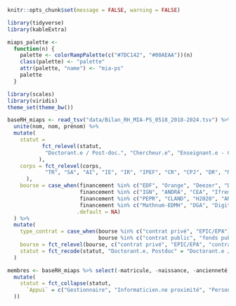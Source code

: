 
<!-- Mettre ici le code permettant le prétraitement de données en vue de graphes au sein du rapport (R, Python) -->

```r

knitr::opts_chunk$set(message = FALSE, warning = FALSE)

library(tidyverse)
library(kableExtra)

miaps_palette <- 
  function(n) {
    palette <- colorRampPalette(c("#7DC142", "#00AEAA"))(n)
    class(palette) <- "palette"
    attr(palette, "name") <- "mia-ps"
    palette
  }

```

```r
library(scales)
library(viridis)
theme_set(theme_bw())

baseRH_miaps <- read_tsv("data/Bilan_RH_MIA-PS_0518_2018-2024.tsv") %>%
  unite(nom, nom, prénom) %>% 
  mutate(
    statut =
           fct_relevel(statut,
            "Doctorant.e / Post-doc.", "Chercheur.e", "Enseignant.e - Chercheur.e", "Ingénieur.e",  "Informaticien.ne proximité", "Gestionnaire", "Personnels occasionnels"
          ),
    corps = fct_relevel(corps,
            "TR", "SA", "AI", "IE", "IR", "IPEF", "CR", "CPJ", "DR", "MC", "MCC", "PR", "Doc", "Post-doc"
      ),
    bourse = case_when(financement %in% c("EDF", "Orange", "Deezer", "Danone", "Sanofi", "ATOS", "Pasteur") ~ 'contrat privé',
                       financement %in% c("IGN", "ANDRA", "CEA", "Ifremer") ~ 'EPIC/EPA',
                       financement %in% c("PEPR", "CLAND", "H2020", "ANR", "FUI") ~ 'contrat public',
                       financement %in% c("Mathnum-EDMH", "DGA", "Digitbio-EDMH", "Mathnum-ANR", "IDEX", "IPEF", "Santé public France", "Paris-Saclay", "SCAC", "DIM", "CNRS", "Ministère", "LMH", "ABIES", "EDMH", "Télécom", "Mathnum-EDMH") ~ 'fonds publics',
                      .default = NA)
  ) %>% 
  mutate(
    type_contrat = case_when(bourse %in% c("contrat privé", "EPIC/EPA") ~ 'privé',
                             bourse %in% c("contrat public", "fonds publics") ~ 'public', .default = NA),
    bourse = fct_relevel(bourse, c("contrat privé", "EPIC/EPA", "contrat public", "fonds publics")),
    statut = fct_recode(statut, "Doctorant.e, Postdoc" = "Doctorant.e / Post-doc.")
  )

membres <- baseRH_miaps %>% select(-matricule, -naissance, -ancienneté) %>% 
  mutate(
    statut = fct_collapse(statut, 
      `Appui` = c("Gestionnaire", "Informaticien.ne proximité", "Personnels occasionnels")
  ))
```